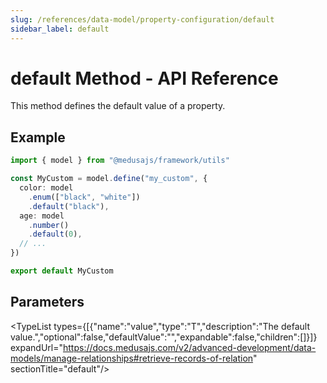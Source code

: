 ```yaml
---
slug: /references/data-model/property-configuration/default
sidebar_label: default
---
```



# default Method - API Reference

This method defines the default value of a property.

## Example

```ts
import { model } from "@medusajs/framework/utils"

const MyCustom = model.define("my_custom", {
  color: model
    .enum(["black", "white"])
    .default("black"),
  age: model
    .number()
    .default(0),
  // ...
})

export default MyCustom
```

## Parameters

<TypeList types={[{"name":"value","type":"T","description":"The default value.","optional":false,"defaultValue":"","expandable":false,"children":[]}]} expandUrl="https://docs.medusajs.com/v2/advanced-development/data-models/manage-relationships#retrieve-records-of-relation" sectionTitle="default"/>

